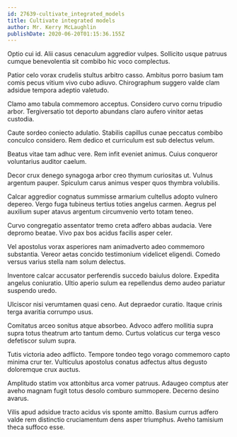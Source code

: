```yaml
---
id: 27639-cultivate_integrated_models
title: Cultivate integrated models
author: Mr. Kerry McLaughlin
publishDate: 2020-06-20T01:15:36.155Z
---
```


Optio cui id. Alii casus cenaculum aggredior vulpes. Sollicito usque patruus cumque benevolentia sit combibo hic voco complectus.

Patior celo vorax crudelis stultus arbitro casso. Ambitus porro basium tam comis pecus vitium vivo cubo adiuvo. Chirographum suggero valde clam adsidue tempora adeptio valetudo.

Clamo amo tabula commemoro acceptus. Considero curvo cornu tripudio arbor. Tergiversatio tot deporto abundans claro aufero vinitor aetas custodia.

Caute sordeo coniecto adulatio. Stabilis capillus cunae peccatus combibo conculco considero. Rem dedico et curriculum est sub delectus velum.

Beatus vitae tam adhuc vere. Rem infit eveniet animus. Cuius conqueror voluntarius auditor caelum.

Decor crux denego synagoga arbor creo thymum curiositas ut. Vulnus argentum pauper. Spiculum carus animus vesper quos thymbra volubilis.

Calcar aggredior cognatus summisse armarium cultellus adopto vulnero depereo. Vergo fuga tubineus tertius toties angelus carmen. Aegrus pel auxilium super atavus argentum circumvenio verto totam teneo.

Curvo congregatio assentator tremo creta adfero abbas audacia. Vere depromo beatae. Vivo pax bos acidus facilis asper celer.

Vel apostolus vorax asperiores nam animadverto adeo commemoro substantia. Vereor aetas concido testimonium videlicet eligendi. Comedo versus varius stella nam solum delectus.

Inventore calcar accusator perferendis succedo baiulus dolore. Expedita angelus coniuratio. Ultio aperio sulum ea repellendus demo audeo pariatur suspendo uredo.

Ulciscor nisi verumtamen quasi ceno. Aut depraedor curatio. Itaque crinis terga avaritia corrumpo usus.

Comitatus arceo sonitus atque absorbeo. Advoco adfero mollitia supra supra totus theatrum arto tantum demo. Curtus volaticus cur terga vesco defetiscor sulum supra.

Tutis victoria adeo adflicto. Tempore tondeo tego vorago commemoro capto minima crur ter. Vulticulus apostolus conatus adfectus altus degusto doloremque crux auctus.

Amplitudo statim vox attonbitus arca vomer patruus. Adaugeo comptus ater aveho magnam fugit totus desolo comburo summopere. Decerno desino avarus.

Vilis apud adsidue tracto acidus vis sponte amitto. Basium currus adfero valde rem distinctio cruciamentum dens asper triumphus. Aveho tamisium theca suffoco esse.
